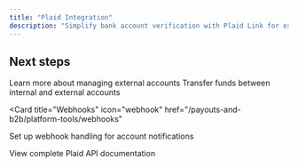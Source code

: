 ```yaml
---
title: "Plaid Integration"
description: "Simplify bank account verification with Plaid Link for external account setup"
---
```



<PlaidIntegration />

## Next steps

<CardGroup cols={2}>
<Card title="External accounts" icon="building-columns" href="/payouts-and-b2b/depositing-funds/external-accounts">
Learn more about managing external accounts
</Card>

<Card title="Same-currency transfers" icon="right-left" href="/api-reference">
  Transfer funds between internal and external accounts
</Card>

<Card
  title="Webhooks"
  icon="webhook"
  href="/payouts-and-b2b/platform-tools/webhooks"
>
  Set up webhook handling for account notifications
</Card>

<Card title="API Reference" icon="code" href="/api-reference">
View complete Plaid API documentation
</Card>
</CardGroup>
